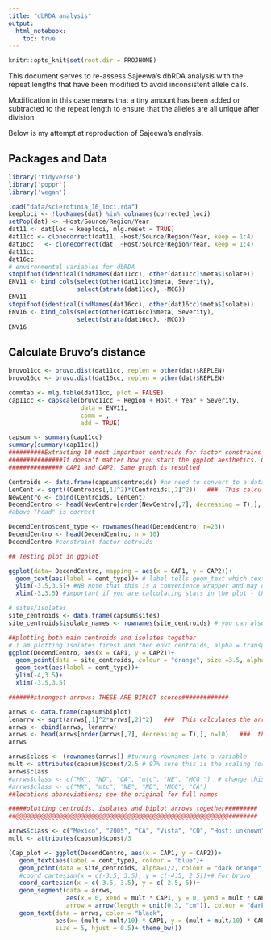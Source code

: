 ```yaml
---
title: "dbRDA analysis"
output: 
  html_notebook:
    toc: true
---
```



```r
knitr::opts_knit$set(root.dir = PROJHOME)
```


This document serves to re-assess Sajeewa's dbRDA analysis with the repeat
lengths that have been modified to avoid inconsistent allele calls. 

Modification in this case means that a tiny amount has been added or subtracted
to the repeat length to ensure that the alleles are all unique after division.

Below is my attempt at reproduction of Sajeewa's analysis.

## Packages and Data

```r
library('tidyverse')
library('poppr')
library('vegan')
```


```r
load("data/sclerotinia_16_loci.rda")
keeploci <- !locNames(dat) %in% colnames(corrected_loci)
setPop(dat) <- ~Host/Source/Region/Year
dat11 <- dat[loc = keeploci, mlg.reset = TRUE]
dat11cc <- clonecorrect(dat11, ~Host/Source/Region/Year, keep = 1:4)
dat16cc   <- clonecorrect(dat, ~Host/Source/Region/Year, keep = 1:4)
dat11cc
dat16cc
# environmental variables for dbRDA
stopifnot(identical(indNames(dat11cc), other(dat11cc)$meta$Isolate))
ENV11 <- bind_cols(select(other(dat11cc)$meta, Severity), 
                   select(strata(dat11cc), -MCG))
ENV11
stopifnot(identical(indNames(dat16cc), other(dat16cc)$meta$Isolate))
ENV16 <- bind_cols(select(other(dat16cc)$meta, Severity), 
                   select(strata(dat16cc), -MCG))
ENV16
```

## Calculate Bruvo's distance

```r
bruvo11cc <- bruvo.dist(dat11cc, replen = other(dat)$REPLEN)
bruvo16cc <- bruvo.dist(dat16cc, replen = other(dat)$REPLEN)
```

```r
commtab <- mlg.table(dat11cc, plot = FALSE)
cap11cc <- capscale(bruvo11cc ~ Region + Host + Year + Severity, 
                    data = ENV11, 
                    comm = , 
                    add = TRUE)

```

```r
capsum <- summary(cap11cc)
summary(summary(cap11cc))
##########Extracting 10 most important centroids for factor constrains 
###############It doesn't matter how you start the ggplot aesthetics. Can be DecendCentro CAP1 and CAP2 or site_centroids
############### CAP1 and CAP2. Same graph is resulted

Centroids <- data.frame(capsum$centroids) #no need to convert to a dataframe
LenCent <- sqrt((Centroids[,1]^2)*(Centroids[,2]^2))   ###  This calculates the arrow length (ie. strength of the eigenvector)
NewCentro <- cbind(Centroids, LenCent)
DecendCentro <- head(NewCentro[order(NewCentro[,7], decreasing = T),], n=23)   ###  this finds the n strongest eigenvectors by ordering them
#above "head" is correct 

DecendCentro$cent_type <- rownames(head(DecendCentro, n=23))
DecendCentro <- head(DecendCentro, n = 10)
DecendCentro #constraint factor cetroids

## Testing plot in ggplot

ggplot(data= DecendCentro, mapping = aes(x = CAP1, y = CAP2))+
  geom_text(aes(label = cent_type))+ # label tells geom_text which text you want to plot
  ylim(-3.5,3.5)+ #NB note that this is a convenience wrapper and may cut data out of your plot
  xlim(-3,3.5) #important if you are calculating stats in the plot - these will be excluded

# sites/isolates
site_centroids <- data.frame(capsum$sites)
site_centroids$isolate_names <- rownames(site_centroids) # you can also put label = rownames() etc in the ggplot code. But sometimes you may want it in a column for later

##plotting both main centroids and isolates together
# I am plotting isolates firest and then envt centroids, alpha = transparancy
ggplot(DecendCentro, aes(x = CAP1, y = CAP2))+
  geom_point(data = site_centroids, colour = "orange", size =3.5, alpha =0.7)+
  geom_text(aes(label = cent_type))+
  ylim(-4,3.5)+
  xlim(-3.5,3.5)

#######strongest arrows: THESE ARE BIPLOT scores#############

arrws <- data.frame(capsum$biplot)
lenarrw <- sqrt(arrws[,1]^2*arrws[,2]^2)   ###  This calculates the arrow length (ie. strength of the eigenvector)
arrws <- cbind(arrws, lenarrw)
arrws <- head(arrws[order(arrws[,7], decreasing = T),], n=10)   ###  this finds the n strongest eigenvectors by ordering them
arrws

arrws$class <- (rownames(arrws)) #turning rownames into a variable
mult <- attributes(capsum)$const/2.5 # 97% sure this is the scaling for the arrows, pls let me know if I'm wrong
arrws$class
#arrws$class <- c("MX", "ND", "CA", "mtc", "NE", "MCG ")  # change this if you want to change how names are displayed
#arrws$class <- c("MX", "mtc", "NE", "ND", "MCG", "CA")
##locations abbreviations; see the original for full names

#####plotting centroids, isolates and biplot arrows together#########
##@@@@@@@@@@@@@@@@@@@@@@@@@@@@@@@@@@@@@@@@@@@@@@@@@@@@@@@@@@@########

arrws$class <- c("Mexico", "2005", "CA", "Vista", "CO", "Host: unknown", "OR", "Severity", "MN", "WA")
mult <- attributes(capsum)$const/3 

(Cap_plot <- ggplot(DecendCentro, aes(x = CAP1, y = CAP2))+
   geom_text(aes(label = cent_type), colour = "blue")+
   geom_point(data = site_centroids, alpha=1/2, colour = "dark orange", size = 2.5, )+
   #coord_cartesian(x = c(-3.5, 3.5), y = c(-4.5, 2.5))+# For bruvo
   coord_cartesian(x = c(-3.5, 3.5), y = c(-2.5, 5))+
   geom_segment(data = arrws,
                aes(x = 0, xend = mult * CAP1, y = 0, yend = mult * CAP2),
                arrow = arrow(length = unit(0.3, "cm")), colour = "dark grey") + #grid is required for arrow to work.
   geom_text(data = arrws, color = "black",
             aes(x= (mult + mult/10) * CAP1, y = (mult + mult/10) * CAP2, label = arrws$class), #otherwise you could use hjust and vjust. I prefer this option
             size = 5, hjust = 0.5)+ theme_bw())
```

